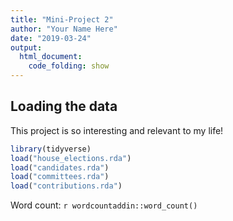 ```yaml
---
title: "Mini-Project 2"
author: "Your Name Here"
date: "2019-03-24"
output: 
  html_document:
    code_folding: show
---
```



## Loading the data

This project is so interesting and relevant to my life!

```r
library(tidyverse)
load("house_elections.rda")
load("candidates.rda")
load("committees.rda")
load("contributions.rda")
```

Word count: `r wordcountaddin::word_count()`
